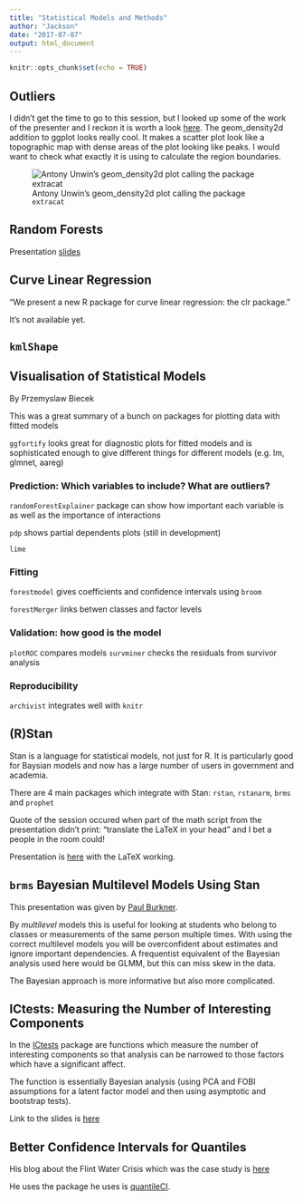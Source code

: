 ```yaml
---
title: "Statistical Models and Methods"
author: "Jackson"
date: "2017-07-07"
output: html_document
---
```


```r
knitr::opts_chunk$set(echo = TRUE)

```

## Outliers
I didn't get the time to go to this session, but I looked up some of the work of the presenter and I reckon it is worth a look [here](http://www.gradaanwr.net/content/ch09/). The geom_density2d addition to ggplot looks really cool. It makes a scatter plot look like a topographic map with dense areas of the plot looking like peaks. I would want to check what exactly it is using to calculate the region boundaries.

![Antony Unwin's geom_density2d plot calling the package `extracat`](http://www.gradaanwr.net/wp-content/gallery/9-3d/oliveOutliers-1-page-001.jpg)

## Random Forests

Presentation [slides](https://schd.ws/hosted_files/user2017/31/slides169_Schlosser_Lisa.pdf)

## Curve Linear Regression
"We present a new R package for curve linear regression: the clr package."

It's not available yet.

## `kmlShape`

## Visualisation of Statistical Models
By Przemyslaw Biecek

This was a great summary of a bunch on packages for plotting data with fitted models

`ggfortify` looks great for diagnostic plots for fitted models and is sophisticated enough to give different things for different models (e.g. lm, glmnet, aareg)

### Prediction: Which variables to include? What are outliers?
`randomForestExplainer` package can show how important each variable is as well as the importance of interactions

`pdp` shows partial dependents plots (still in development)

`lime`

### Fitting
`forestmodel` gives coefficients and confidence intervals using `broom`

`forestMerger` links betwen classes and factor levels

### Validation: how good is the model
`plotROC` compares models
`survminer` checks the residuals from survivor analysis

### Reproducibility
`archivist` integrates well with `knitr`


## (R)Stan
Stan is a language for statistical models, not just for R. It is particularly good for Baysian models and now has a large number of users in government and academia.

There are 4 main packages which integrate with Stan: `rstan`, `rstanarm`, `brms` and `prophet`

Quote of the session occured when part of the math script from the presentation didn't print: 
"translate the LaTeX in your head" and I bet a people in the room could!

Presentation is [here](https://schd.ws/hosted_files/user2017/3f/Goodrich.pdf) with the LaTeX working.

## `brms` Bayesian Multilevel Models Using Stan
This presentation was given by [Paul Burkner](https://github.com/paul-buerkner/brms).

By *multilevel* models this is useful for looking at students who belong to classes or measurements of the same person multiple times. With using the correct multilevel models you will be overconfident about estimates and ignore important dependencies. A frequentist equivalent of the Bayesian analysis used here would be GLMM, but this can miss skew in the data. 

The Bayesian approach is more informative but also more complicated.


## ICtests: Measuring the Number of Interesting Components
In the [ICtests](https://cran.r-project.org/package=ICtest) package are functions which measure the number of interesting components so that analysis can be narrowed to those factors which have a significant affect. 

The function is essentially Bayesian analysis (using PCA and FOBI assumptions for a latent factor model and then using asymptotic and bootstrap tests). 

Link to the slides is [here](http://schd.ws/hosted_files/user2017/7a/ecology_statistics_620.pdf)

## Better Confidence Intervals for Quantiles
His blog about the Flint Water Crisis which was the case study is [here](http://staff.math.su.se/hoehle/blog/2017/06/18/quantiles.html)

He uses the package he uses is [quantileCI](https://www.rdocumentation.org/packages/jmuOutlier/versions/1.1/topics/quantileCI).



